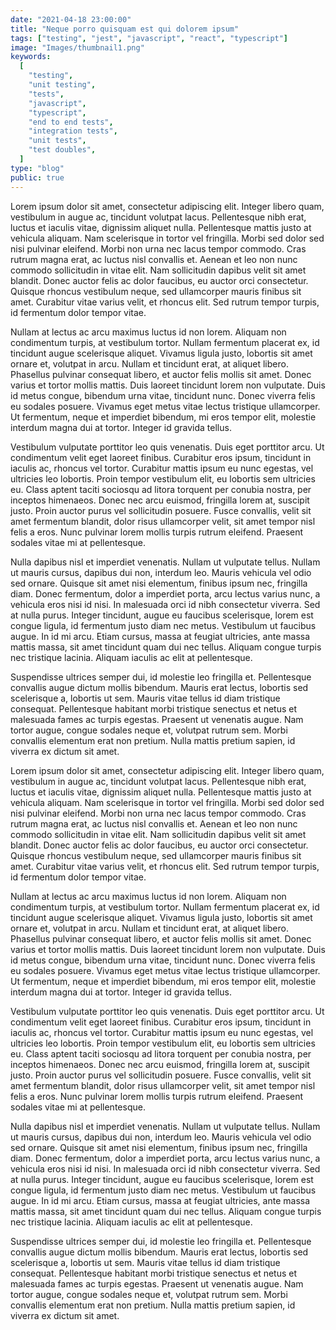 ```yaml
---
date: "2021-04-18 23:00:00"
title: "Neque porro quisquam est qui dolorem ipsum"
tags: ["testing", "jest", "javascript", "react", "typescript"]
image: "Images/thumbnail1.png"
keywords:
  [
    "testing",
    "unit testing",
    "tests",
    "javascript",
    "typescript",
    "end to end tests",
    "integration tests",
    "unit tests",
    "test doubles",
  ]
type: "blog"
public: true
---
```



Lorem ipsum dolor sit amet, consectetur adipiscing elit. Integer libero quam, vestibulum in augue ac, tincidunt volutpat lacus. Pellentesque nibh erat, luctus et iaculis vitae, dignissim aliquet nulla. Pellentesque mattis justo at vehicula aliquam. Nam scelerisque in tortor vel fringilla. Morbi sed dolor sed nisi pulvinar eleifend. Morbi non urna nec lacus tempor commodo. Cras rutrum magna erat, ac luctus nisl convallis et. Aenean et leo non nunc commodo sollicitudin in vitae elit. Nam sollicitudin dapibus velit sit amet blandit. Donec auctor felis ac dolor faucibus, eu auctor orci consectetur. Quisque rhoncus vestibulum neque, sed ullamcorper mauris finibus sit amet. Curabitur vitae varius velit, et rhoncus elit. Sed rutrum tempor turpis, id fermentum dolor tempor vitae.

Nullam at lectus ac arcu maximus luctus id non lorem. Aliquam non condimentum turpis, at vestibulum tortor. Nullam fermentum placerat ex, id tincidunt augue scelerisque aliquet. Vivamus ligula justo, lobortis sit amet ornare et, volutpat in arcu. Nullam et tincidunt erat, at aliquet libero. Phasellus pulvinar consequat libero, et auctor felis mollis sit amet. Donec varius et tortor mollis mattis. Duis laoreet tincidunt lorem non vulputate. Duis id metus congue, bibendum urna vitae, tincidunt nunc. Donec viverra felis eu sodales posuere. Vivamus eget metus vitae lectus tristique ullamcorper. Ut fermentum, neque et imperdiet bibendum, mi eros tempor elit, molestie interdum magna dui at tortor. Integer id gravida tellus.

Vestibulum vulputate porttitor leo quis venenatis. Duis eget porttitor arcu. Ut condimentum velit eget laoreet finibus. Curabitur eros ipsum, tincidunt in iaculis ac, rhoncus vel tortor. Curabitur mattis ipsum eu nunc egestas, vel ultricies leo lobortis. Proin tempor vestibulum elit, eu lobortis sem ultricies eu. Class aptent taciti sociosqu ad litora torquent per conubia nostra, per inceptos himenaeos. Donec nec arcu euismod, fringilla lorem at, suscipit justo. Proin auctor purus vel sollicitudin posuere. Fusce convallis, velit sit amet fermentum blandit, dolor risus ullamcorper velit, sit amet tempor nisl felis a eros. Nunc pulvinar lorem mollis turpis rutrum eleifend. Praesent sodales vitae mi at pellentesque.

Nulla dapibus nisl et imperdiet venenatis. Nullam ut vulputate tellus. Nullam ut mauris cursus, dapibus dui non, interdum leo. Mauris vehicula vel odio sed ornare. Quisque sit amet nisi elementum, finibus ipsum nec, fringilla diam. Donec fermentum, dolor a imperdiet porta, arcu lectus varius nunc, a vehicula eros nisi id nisi. In malesuada orci id nibh consectetur viverra. Sed at nulla purus. Integer tincidunt, augue eu faucibus scelerisque, lorem est congue ligula, id fermentum justo diam nec metus. Vestibulum ut faucibus augue. In id mi arcu. Etiam cursus, massa at feugiat ultricies, ante massa mattis massa, sit amet tincidunt quam dui nec tellus. Aliquam congue turpis nec tristique lacinia. Aliquam iaculis ac elit at pellentesque.

Suspendisse ultrices semper dui, id molestie leo fringilla et. Pellentesque convallis augue dictum mollis bibendum. Mauris erat lectus, lobortis sed scelerisque a, lobortis ut sem. Mauris vitae tellus id diam tristique consequat. Pellentesque habitant morbi tristique senectus et netus et malesuada fames ac turpis egestas. Praesent ut venenatis augue. Nam tortor augue, congue sodales neque et, volutpat rutrum sem. Morbi convallis elementum erat non pretium. Nulla mattis pretium sapien, id viverra ex dictum sit amet.

<SubscribingBlock />

Lorem ipsum dolor sit amet, consectetur adipiscing elit. Integer libero quam, vestibulum in augue ac, tincidunt volutpat lacus. Pellentesque nibh erat, luctus et iaculis vitae, dignissim aliquet nulla. Pellentesque mattis justo at vehicula aliquam. Nam scelerisque in tortor vel fringilla. Morbi sed dolor sed nisi pulvinar eleifend. Morbi non urna nec lacus tempor commodo. Cras rutrum magna erat, ac luctus nisl convallis et. Aenean et leo non nunc commodo sollicitudin in vitae elit. Nam sollicitudin dapibus velit sit amet blandit. Donec auctor felis ac dolor faucibus, eu auctor orci consectetur. Quisque rhoncus vestibulum neque, sed ullamcorper mauris finibus sit amet. Curabitur vitae varius velit, et rhoncus elit. Sed rutrum tempor turpis, id fermentum dolor tempor vitae.

Nullam at lectus ac arcu maximus luctus id non lorem. Aliquam non condimentum turpis, at vestibulum tortor. Nullam fermentum placerat ex, id tincidunt augue scelerisque aliquet. Vivamus ligula justo, lobortis sit amet ornare et, volutpat in arcu. Nullam et tincidunt erat, at aliquet libero. Phasellus pulvinar consequat libero, et auctor felis mollis sit amet. Donec varius et tortor mollis mattis. Duis laoreet tincidunt lorem non vulputate. Duis id metus congue, bibendum urna vitae, tincidunt nunc. Donec viverra felis eu sodales posuere. Vivamus eget metus vitae lectus tristique ullamcorper. Ut fermentum, neque et imperdiet bibendum, mi eros tempor elit, molestie interdum magna dui at tortor. Integer id gravida tellus.

Vestibulum vulputate porttitor leo quis venenatis. Duis eget porttitor arcu. Ut condimentum velit eget laoreet finibus. Curabitur eros ipsum, tincidunt in iaculis ac, rhoncus vel tortor. Curabitur mattis ipsum eu nunc egestas, vel ultricies leo lobortis. Proin tempor vestibulum elit, eu lobortis sem ultricies eu. Class aptent taciti sociosqu ad litora torquent per conubia nostra, per inceptos himenaeos. Donec nec arcu euismod, fringilla lorem at, suscipit justo. Proin auctor purus vel sollicitudin posuere. Fusce convallis, velit sit amet fermentum blandit, dolor risus ullamcorper velit, sit amet tempor nisl felis a eros. Nunc pulvinar lorem mollis turpis rutrum eleifend. Praesent sodales vitae mi at pellentesque.

Nulla dapibus nisl et imperdiet venenatis. Nullam ut vulputate tellus. Nullam ut mauris cursus, dapibus dui non, interdum leo. Mauris vehicula vel odio sed ornare. Quisque sit amet nisi elementum, finibus ipsum nec, fringilla diam. Donec fermentum, dolor a imperdiet porta, arcu lectus varius nunc, a vehicula eros nisi id nisi. In malesuada orci id nibh consectetur viverra. Sed at nulla purus. Integer tincidunt, augue eu faucibus scelerisque, lorem est congue ligula, id fermentum justo diam nec metus. Vestibulum ut faucibus augue. In id mi arcu. Etiam cursus, massa at feugiat ultricies, ante massa mattis massa, sit amet tincidunt quam dui nec tellus. Aliquam congue turpis nec tristique lacinia. Aliquam iaculis ac elit at pellentesque.

Suspendisse ultrices semper dui, id molestie leo fringilla et. Pellentesque convallis augue dictum mollis bibendum. Mauris erat lectus, lobortis sed scelerisque a, lobortis ut sem. Mauris vitae tellus id diam tristique consequat. Pellentesque habitant morbi tristique senectus et netus et malesuada fames ac turpis egestas. Praesent ut venenatis augue. Nam tortor augue, congue sodales neque et, volutpat rutrum sem. Morbi convallis elementum erat non pretium. Nulla mattis pretium sapien, id viverra ex dictum sit amet.


